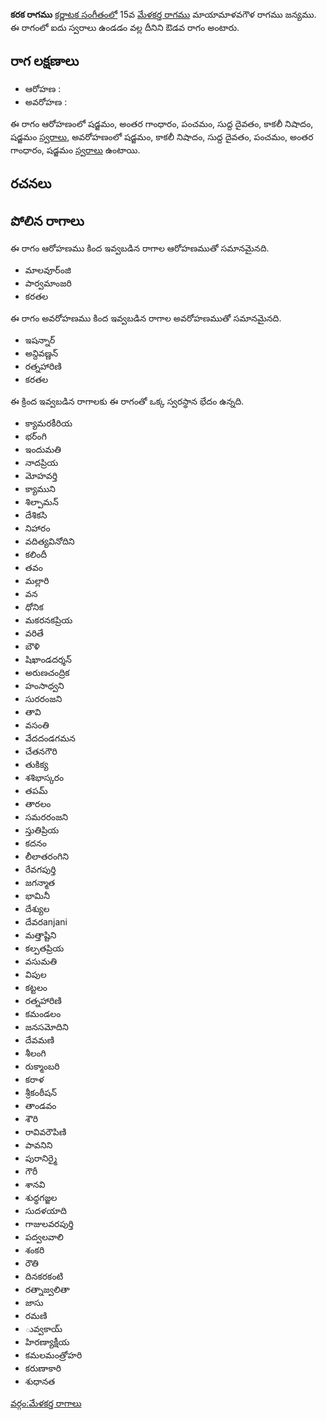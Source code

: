 {{Infobox ragam
	| name          	= కరక
	| synonym	    	= 
	| mela          	= 
	| chakra        	= 
	| janaka        	= 
	| type          	= ఔడవ
	| arohanam      	= {{svaraC|S|G3|P|D1|N3|S'}} 
	| avarohanam    	= {{svaraC|S'|N3|D1|P|G3|S}}
	| jeeva         	=
	| chhaya        	=
	| nyasa         	=
	| vishesha      	= 
	| equivalent  		= 
}}
{{కర్ణాటక సంగీత రాగాలు}}
'''కరక రాగము''' [[కర్ణాటక సంగీతం]]లో 15వ [[మేళకర్త రాగము]] మాయామాళవగౌళ రాగము జన్యము.  ఈ రాగంలో ఐదు స్వరాలు ఉండడం వల్ల దీనిని ఔడవ రాగం అంటారు.


==రాగ లక్షణాలు==


* ఆరోహణ : {{svaraC|S|G3|P|D1|N3|S'}} 
* అవరోహణ : {{svaraC|S'|N3|D1|P|G3|S}}

ఈ రాగం ఆరోహణంలో షడ్జమం, అంతర గాంధారం, పంచమం, సుద్ద దైవతం, కాకలీ నిషాదం, షడ్జమం [[స్వరాలు]], అవరోహణంలో షడ్జమం, కాకలీ నిషాదం, సుద్ద దైవతం, పంచమం, అంతర గాంధారం, షడ్జమం [[స్వరాలు]] ఉంటాయి.

==రచనలు==



==పోలిన రాగాలు==
ఈ రాగం ఆరోహణము కింద ఇవ్వబడిన రాగాల ఆరోహణముతో సమానమైనది.
* మాలవూర్ంజి
* పార్వమాంజరి
* కరతల

ఈ రాగం అవరోహణము కింద ఇవ్వబడిన రాగాల అవరోహణముతో సమానమైనది.
* ఇషన్నార్
* అన్దివణ్ణన్
* రత్నహారిణి
* కరతల

ఈ క్రింద ఇవ్వబడిన రాగాలకు ఈ రాగంతో ఒక్క స్వరస్థాన భేదం ఉన్నది.
* క్యామరకీరియ
* భర్ంగి
* ఇందుమతి
* నాదప్రియ
* మోహవర్తి
* క్యాముని
* శిల్పామన్
* దేశికసి
* నిహారం
* వదిత్యవినోదిని
* కలిందీ
* తవం
* మల్లారి
* వన
* ధోనిక
* మకరనకప్రియ
* వరితే
* బౌళి
* షిఖాండదర్శన్
* అరుణచంద్రిక
* హంసాధ్వని
* సురరంజని
* తావి
* వసంతి
* వేదదండగమన
* చేతనగౌరి
* తుకిక్య
* శశిభాస్కరం
* తపమ్
* తారలం
* సమరరంజని
* స్తుతిప్రియ
* కదనం
* లీలాతరంగిని
* రేవగపుర్తి
* జగన్మాత
* భామినీ
* దేశ్యుల
* దేవరanjani
* మత్తాష్టిని
* కల్పతప్రియ
* వసుమతి
* విపుల
* కట్టలం
* రత్నహారిణి
* కమండలం
* జనసమోదిని
* దేవమణి
* శీలంగి
* రుక్మాంబరి
* కరాళ
* శ్రీకంఠీషన్
* తాండవం
* శౌరి
* రావివరౌపిణి
* పావనిని
* పురానిర్మై
* గౌరీ
* శానవి
* శుధ్ధగజ్జల
* సుదళయాది
* గాజులవరపుర్తి
* పద్వలవాలి
* శంకరి
* రౌతి
* దినకరకంటి
* రత్నాజ్వలితా
* జాసు
* రమణి
* ువ్వకాయ్
* హిరణ్యాక్షీయ
* కమలమంత్రోహరి
* కరుణాకారి
* శుధానత



[[వర్గం:మేళకర్త రాగాలు]]